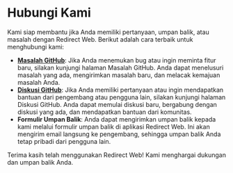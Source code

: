 # Hubungi Kami

Kami siap membantu jika Anda memiliki pertanyaan, umpan balik, atau masalah dengan Redirect Web. Berikut adalah cara terbaik untuk menghubungi kami:

- **[Masalah GitHub](https://github.com/mshibanami/RedirectWeb/issues)**: Jika Anda menemukan bug atau ingin meminta fitur baru, silakan kunjungi halaman Masalah GitHub. Anda dapat menelusuri masalah yang ada, mengirimkan masalah baru, dan melacak kemajuan masalah Anda.
- **[Diskusi GitHub](https://github.com/mshibanami/RedirectWeb/discussions)**: Jika Anda memiliki pertanyaan atau ingin mendapatkan bantuan dari pengembang atau pengguna lain, silakan kunjungi halaman Diskusi GitHub. Anda dapat memulai diskusi baru, bergabung dengan diskusi yang ada, dan mendapatkan bantuan dari komunitas.
- **Formulir Umpan Balik**: Anda dapat mengirimkan umpan balik kepada kami melalui formulir umpan balik di aplikasi Redirect Web. Ini akan mengirim email langsung ke pengembang, sehingga umpan balik Anda tetap pribadi dari pengguna lain.

Terima kasih telah menggunakan Redirect Web! Kami menghargai dukungan dan umpan balik Anda.
